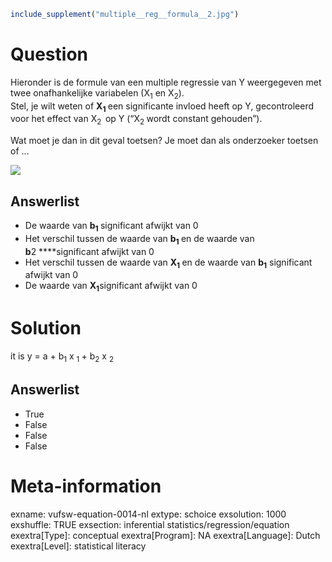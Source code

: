 ```r
include_supplement("multiple__reg__formula__2.jpg")
```

Question
========
Hieronder is de formule van een multiple regressie van Y weergegeven met
twee onafhankelijke variabelen (X<sub>1</sub> en X<sub>2</sub>).  
Stel, je wilt weten of **X**<sub>**1** </sub>een significante invloed
heeft op Y, gecontroleerd voor het effect van X<sub>2\  </sub>op Y
("X<sub>2 </sub>wordt constant gehouden").  
  
Wat moet je dan in dit geval toetsen? Je moet dan als onderzoeker
toetsen of ...  
  
![](multiple__reg__formula__2.jpg)

Answerlist
----------
* De waarde van **b**<sub>**1** </sub>significant afwijkt van 0
* Het verschil tussen de waarde van **b**<sub>**1** </sub>en de waarde van
  **b<sub>**2**</sub>** ****significant afwijkt van 0
* Het verschil tussen de waarde van **X**<sub>**1** </sub>en de waarde van
  **b**<sub>**1**</sub> significant afwijkt van 0
* De waarde van **X**<sub>**1**</sub>significant afwijkt van 0

Solution
========





it is y = a + b<sub>1</sub> x <sub>1 </sub>+ b<sub>2</sub> x
<sub>2</sub>




Answerlist
----------
* True
* False
* False
* False

Meta-information
================
exname: vufsw-equation-0014-nl
extype: schoice
exsolution: 1000
exshuffle: TRUE
exsection: inferential statistics/regression/equation
exextra[Type]: conceptual
exextra[Program]: NA
exextra[Language]: Dutch
exextra[Level]: statistical literacy

